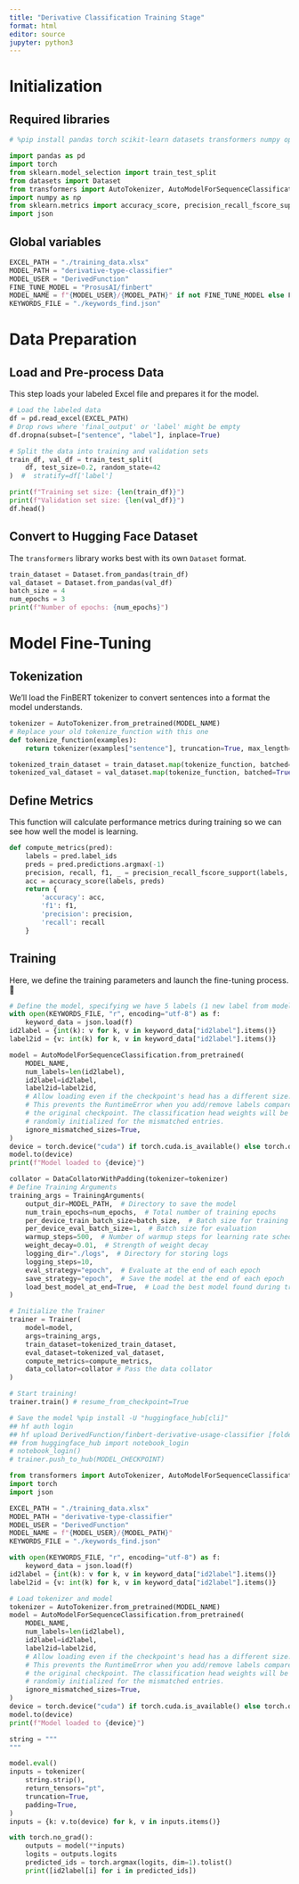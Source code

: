 ```yaml
---
title: "Derivative Classification Training Stage"
format: html
editor: source
jupyter: python3
---
```


# Initialization

## Required libraries

```python
# %pip install pandas torch scikit-learn datasets transformers numpy openpyxl accelerate
```

```python
import pandas as pd
import torch
from sklearn.model_selection import train_test_split
from datasets import Dataset
from transformers import AutoTokenizer, AutoModelForSequenceClassification, TrainingArguments, Trainer, DataCollatorWithPadding
import numpy as np
from sklearn.metrics import accuracy_score, precision_recall_fscore_support
import json
```

## Global variables

```python
EXCEL_PATH = "./training_data.xlsx"
MODEL_PATH = "derivative-type-classifier"
MODEL_USER = "DerivedFunction"
FINE_TUNE_MODEL = "ProsusAI/finbert"
MODEL_NAME = f"{MODEL_USER}/{MODEL_PATH}" if not FINE_TUNE_MODEL else FINE_TUNE_MODEL
KEYWORDS_FILE = "./keywords_find.json"
```

# Data Preparation

## Load and Pre-process Data

This step loads your labeled Excel file and prepares it for the model.

```python
# Load the labeled data
df = pd.read_excel(EXCEL_PATH)
# Drop rows where 'final_output' or 'label' might be empty
df.dropna(subset=["sentence", "label"], inplace=True)

# Split the data into training and validation sets
train_df, val_df = train_test_split(
    df, test_size=0.2, random_state=42
)  #  stratify=df['label']

print(f"Training set size: {len(train_df)}")
print(f"Validation set size: {len(val_df)}")
df.head()
```

## Convert to Hugging Face Dataset

The `transformers` library works best with its own `Dataset` format.

```python
train_dataset = Dataset.from_pandas(train_df)
val_dataset = Dataset.from_pandas(val_df)
batch_size = 4
num_epochs = 3
print(f"Number of epochs: {num_epochs}")
```

# Model Fine-Tuning

## Tokenization

We'll load the FinBERT tokenizer to convert sentences into a format the model understands.

```python
tokenizer = AutoTokenizer.from_pretrained(MODEL_NAME)
# Replace your old tokenize_function with this one
def tokenize_function(examples):
    return tokenizer(examples["sentence"], truncation=True, max_length=512)

tokenized_train_dataset = train_dataset.map(tokenize_function, batched=True)
tokenized_val_dataset = val_dataset.map(tokenize_function, batched=True)
```

## Define Metrics

This function will calculate performance metrics during training so we can see how well the model is learning.

```python
def compute_metrics(pred):
    labels = pred.label_ids
    preds = pred.predictions.argmax(-1)
    precision, recall, f1, _ = precision_recall_fscore_support(labels, preds, average='weighted')
    acc = accuracy_score(labels, preds)
    return {
        'accuracy': acc,
        'f1': f1,
        'precision': precision,
        'recall': recall
    }
```

## Training

Here, we define the training parameters and launch the fine-tuning process. 🚀

```python
# Define the model, specifying we have 5 labels (1 new label from model checkpoint)
with open(KEYWORDS_FILE, "r", encoding="utf-8") as f:
    keyword_data = json.load(f)
id2label = {int(k): v for k, v in keyword_data["id2label"].items()}
label2id = {v: int(k) for k, v in keyword_data["id2label"].items()}

model = AutoModelForSequenceClassification.from_pretrained(
    MODEL_NAME,
    num_labels=len(id2label),
    id2label=id2label,
    label2id=label2id,
    # Allow loading even if the checkpoint's head has a different size.
    # This prevents the RuntimeError when you add/remove labels compared to
    # the original checkpoint. The classification head weights will be
    # randomly initialized for the mismatched entries.
    ignore_mismatched_sizes=True,
)
device = torch.device("cuda") if torch.cuda.is_available() else torch.device("cpu")
model.to(device)
print(f"Model loaded to {device}")

collator = DataCollatorWithPadding(tokenizer=tokenizer)
# Define Training Arguments
training_args = TrainingArguments(
    output_dir=MODEL_PATH,  # Directory to save the model
    num_train_epochs=num_epochs,  # Total number of training epochs
    per_device_train_batch_size=batch_size,  # Batch size for training
    per_device_eval_batch_size=1,  # Batch size for evaluation
    warmup_steps=500,  # Number of warmup steps for learning rate scheduler
    weight_decay=0.01,  # Strength of weight decay
    logging_dir="./logs",  # Directory for storing logs
    logging_steps=10,
    eval_strategy="epoch",  # Evaluate at the end of each epoch
    save_strategy="epoch",  # Save the model at the end of each epoch
    load_best_model_at_end=True,  # Load the best model found during training
)

```

```python
# Initialize the Trainer
trainer = Trainer(
    model=model,
    args=training_args,
    train_dataset=tokenized_train_dataset,
    eval_dataset=tokenized_val_dataset,
    compute_metrics=compute_metrics,
    data_collator=collator # Pass the data collator
)

# Start training!
trainer.train() # resume_from_checkpoint=True
```

```python
# Save the model %pip install -U "huggingface_hub[cli]" 
## hf auth login 
## hf upload DerivedFunction/finbert-derivative-usage-classifier [folder-path]
## from huggingface_hub import notebook_login
# notebook_login()
# trainer.push_to_hub(MODEL_CHECKPOINT)
```

```python
from transformers import AutoTokenizer, AutoModelForSequenceClassification
import torch
import json

EXCEL_PATH = "./training_data.xlsx"
MODEL_PATH = "derivative-type-classifier"
MODEL_USER = "DerivedFunction"
MODEL_NAME = f"{MODEL_USER}/{MODEL_PATH}"
KEYWORDS_FILE = "./keywords_find.json"

with open(KEYWORDS_FILE, "r", encoding="utf-8") as f:
    keyword_data = json.load(f)
id2label = {int(k): v for k, v in keyword_data["id2label"].items()}
label2id = {v: int(k) for k, v in keyword_data["id2label"].items()}

# Load tokenizer and model
tokenizer = AutoTokenizer.from_pretrained(MODEL_NAME)
model = AutoModelForSequenceClassification.from_pretrained(
    MODEL_NAME,
    num_labels=len(id2label),
    id2label=id2label,
    label2id=label2id,
    # Allow loading even if the checkpoint's head has a different size.
    # This prevents the RuntimeError when you add/remove labels compared to
    # the original checkpoint. The classification head weights will be
    # randomly initialized for the mismatched entries.
    ignore_mismatched_sizes=True,
)
device = torch.device("cuda") if torch.cuda.is_available() else torch.device("cpu")
model.to(device)
print(f"Model loaded to {device}")
```


```python
string = """
"""

model.eval()
inputs = tokenizer(
    string.strip(),
    return_tensors="pt",
    truncation=True,
    padding=True,
)
inputs = {k: v.to(device) for k, v in inputs.items()}

with torch.no_grad():
    outputs = model(**inputs)
    logits = outputs.logits
    predicted_ids = torch.argmax(logits, dim=1).tolist()
    print([id2label[i] for i in predicted_ids])

```